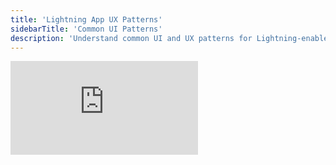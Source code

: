 ```yaml
---
title: 'Lightning App UX Patterns'
sidebarTitle: 'Common UI Patterns'
description: 'Understand common UI and UX patterns for Lightning-enabled apps.'
---
```


<iframe
  className="w-full aspect-video rounded-lg"
  src="https://www.youtube.com/embed/0F05XyuslZc"
  title="Lighting UI UX"
  frameborder="0"
  allow="accelerometer; fullscreen; autoplay; clipboard-write; encrypted-media; gyroscope; picture-in-picture"
  allowfullscreen
></iframe>